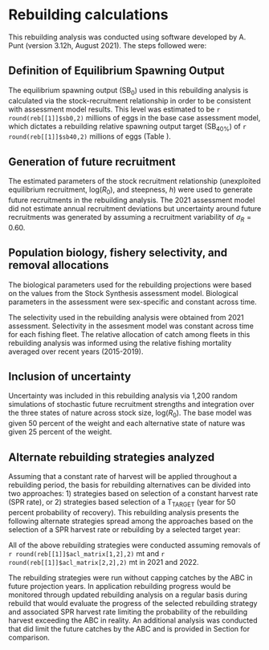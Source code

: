 # Rebuilding calculations

This rebuilding analysis was conducted using software developed by A. Punt (version 3.12h, August 2021). The steps followed were: 

\begin{itemize}
	\item Define how equilibrium spawning output ($\text{SB}_0$) will be calculated. 
	\item Define how future recruitment will be generated. 
	\item Define the fishery selectivity and allocation to be applied during rebuilding. 
	\item Decide how to include uncertainty in input parameters from the stock assessment in the rebuilding analysis. 
	\item Calculate rebuilding reference points from the most current assessment results 
	\begin{itemize}
		\item Calculate the projected year in which the stock would rebuild with a 50 percent probability if all future fishing mortality was eliminated ($\text{T}_\text{F}$=0).
		\item  Calculate the projected year for a 50 percent probability of rebuilding from the year in which the stock was first declared overfished ($\text{T}_\text{MIN}$). 
		\item Calculate the mean generation time. 
		\item Calculate the maximum allowable rebuilding time ($\text{T}_\text{MAX}$). 
	\end{itemize}
	\item Identification and analysis of alternative harvest strategies for rebuilding. 
\end{itemize}

## Definition of Equilibrium Spawning Output

The equilibrium spawning output ($\text{SB}_0$) used in this rebuilding analysis is calculated via the stock-recruitment relationship in order to be consistent with assessment model results. This level was estimated to be `r round(reb[[1]]$sb0,2)` millions of eggs in the base case assessment model, which dictates a rebuilding relative spawning output target ($\text{SB}_{40\%}$) of `r round(reb[[1]]$sb40,2)` millions of eggs (Table \ref{tab:ref-points}). 

## Generation of future recruitment

The estimated parameters of the stock recruitment relationship (unexploited equilibrium recruitment, log($R_0$), and steepness, $h$) were used to generate future recruitments in the rebuilding analysis.  The 2021 assessment model did not estimate annual recruitment deviations but uncertainty around future recruitments was generated by assuming a recruitment variability of $\sigma_R = 0.60$.

## Population biology, fishery selectivity, and removal allocations

The biological parameters used for the rebuilding projections were based on the values from the Stock Synthesis assessment model. Biological parameters in the assessment were sex-specific and constant across time.  

The selectivity used in the rebuilding analysis were obtained from 2021 assessment. Selectivity in the assesment model was constant across time for each fishing fleet. The relative allocation of catch among fleets in this rebuilding analysis was informed using the relative fishing mortality averaged over recent years (2015-2019).

## Inclusion of uncertainty

Uncertainty was included in this rebuilding analysis via 1,200 random simulations of stochastic future recruitment strengths and integration over the three states of nature across stock size, log($R_0$). The base model was given 50 percent of the weight and each alternative state of nature was given 25 percent of the weight. 


## Alternate rebuilding strategies analyzed

Assuming that a constant rate of harvest will be applied throughout a rebuilding period, the basis for rebuilding alternatives can be divided into two approaches: 1) strategies based on selection of a constant harvest rate (SPR rate), or 2) strategies based selection of a $\text{T}_\text{TARGET}$ (year for 50 percent probability of recovery). This rebuilding analysis presents the following alternate strategies spread among the approaches based on the selection of a SPR harvest rate or rebuilding by a selected target year:  

\begin{itemize}
	\item Apply a range of SPR values: 0.55, 0.60, 0.65, 0.70, and 0.75 
	\item Eliminate all harvest, F = 0, beginning in the next management cycle, 2023, the same as setting a constant SPR harvest rate of 1.0.
	\item Apply the Annual Catch Limits (ACL) based on the 40:10 harvest control rule.
	\item Apply the Acceptable Biological Catch (ABC) with time-varying $\sigma$.
	\item Apply SPR harvest rates that are estimated to lead to a 50 percent probability of recovery by alternative target years: $\text{T}_\text{MID}$, $\text{T}_\text{MAX}$, and other years between $\text{T}_\text{MIN}$ and $\text{T}_\text{MAX}$
\end{itemize}

All of the above rebuilding strategies were conducted assuming removals of `r round(reb[[1]]$acl_matrix[1,2],2)` mt and `r round(reb[[1]]$acl_matrix[2,2],2)` mt in 2021 and 2022. 

The rebuilding strategies were run without capping catches by the ABC in future projection years. In application rebuilding progress would be monitored through updated rebuilding analysis on a regular basis during rebuild that would evaluate the progress of the selected rebuilding strategy and associated SPR harvest rate limiting the probability of the rebuilding harvest exceeding the ABC in reality.  An additional analysis was conducted that did limit the future catches by the ABC and is provided in Section \ref{abc-max-strategies} for comparison.